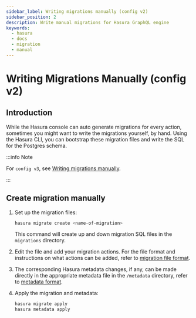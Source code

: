 ```yaml
---
sidebar_label: Writing migrations manually (config v2)
sidebar_position: 2
description: Write manual migrations for Hasura GraphQL engine
keywords:
  - hasura
  - docs
  - migration
  - manual
---
```


# Writing Migrations Manually (config v2)

## Introduction

While the Hasura console can auto generate migrations for every action,
sometimes you might want to write the migrations yourself, by hand.
Using the Hasura CLI, you can bootstrap these migration files and write
the SQL for the Postgres schema.

:::info Note

For `config v3`, see [Writing migrations manually](/migrations-metadata-seeds/manage-migrations.mdx#create-manual-migrations).

:::

## Create migration manually

1.  Set up the migration files:

    ```bash
    hasura migrate create <name-of-migration>
    ```

    This command will create up and down migration SQL files in the
    `migrations` directory.

2.  Edit the file and add your migration actions. For the file format
    and instructions on what actions can be added, refer to
    [migration file format](/migrations-metadata-seeds/legacy-configs/config-v2/reference/migration-file-format.mdx).

3.  The corresponding Hasura metadata changes, if any, can be made
    directly in the appropriate metadata file in the `/metadata`
    directory, refer to [metadata format](/migrations-metadata-seeds/legacy-configs/config-v2/reference/metadata-format.mdx).

4.  Apply the migration and metadata:

    ```bash
    hasura migrate apply
    hasura metadata apply
    ```

